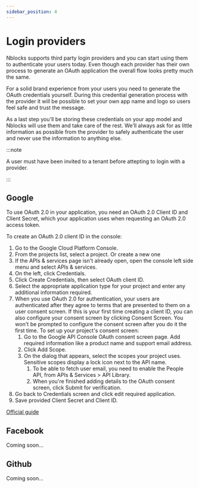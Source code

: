 ```yaml
---
sidebar_position: 4
---
```


# Login providers
Nblocks supports third party login providers and you can start using them to authenticate your users today. 
Even though each provider has their own process to generate an OAuth application the overall flow looks pretty much the same.

For a solid brand experience from your users you need to generate the OAuth credentials yourself. 
During this credential generation process with the provider it will be possible to set your own app name and logo so users feel safe and trust the message.

As a last step you'll be storing these credentials on your app model and Nblocks will use them and take care of the rest. 
We'll always ask for as little information as possible from the provider to safely authenticate the user and never use the information to anything else.

:::note

A user must have been invited to a tenant before attepting to login with a provider. 

:::

## Google
To use OAuth 2.0 in your application, you need an OAuth 2.0 Client ID and Client Secret, which your application uses when requesting an OAuth 2.0 access token.

To create an OAuth 2.0 client ID in the console:
1. Go to the Google Cloud Platform Console.
1. From the projects list, select a project. Or create a new one
1. If the APIs & services page isn't already open, open the console left side menu and select APIs & services.
1. On the left, click Credentials.
1. Click Create Credentials, then select OAuth client ID.
1. Select the appropriate application type for your project and enter any additional information required.
1. When you use OAuth 2.0 for authentication, your users are authenticated after they agree to terms that are presented to them on a user consent screen.  If this is your first time creating a client ID, you can also configure your consent screen by clicking Consent Screen. You won't be prompted to configure the consent screen after you do it the first time. To set up your project's consent screen:
    1. Go to the Google API Console OAuth consent screen page. Add required information like a product name and support email address.
    1. Click Add Scope.
    1. On the dialog that appears, select the scopes your project uses. Sensitive scopes display a lock icon next to the API name.
        1. To be able to fetch user email, you need to enable the People API, from APIs & Services > API Library.
        1. When you're finished adding details to the OAuth consent screen, click Submit for verification.
1. Go back to Credentials screen and click edit required application.
1. Save provided Client Secret and Client ID.

[Official guide](https://support.google.com/cloud/answer/6158849)

## Facebook
Coming soon...

## Github
Coming soon...
